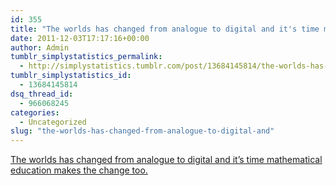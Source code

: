 ```yaml
---
id: 355
title: "The worlds has changed from analogue to digital and it's time mathematical education makes the change too."
date: 2011-12-03T17:17:16+00:00
author: Admin
tumblr_simplystatistics_permalink:
  - http://simplystatistics.tumblr.com/post/13684145814/the-worlds-has-changed-from-analogue-to-digital-and
tumblr_simplystatistics_id:
  - 13684145814
dsq_thread_id:
  - 966068245
categories:
  - Uncategorized
slug: "the-worlds-has-changed-from-analogue-to-digital-and"
---
```

[The worlds has changed from analogue to digital and it's time mathematical education makes the change too.](http://www.youtube.com/watch?v=BhMKmovNjvc)
